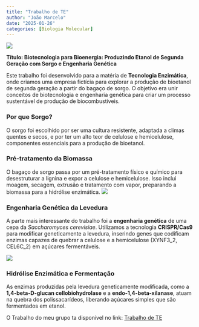 ```yaml
---
title: "Trabalho de TE"
author: "João Marcelo"
date: "2025-01-26"
categories: [Biologia Molecular]
---
```


![](images/clipboard-2003411843.png)

**Título: Biotecnologia para Bioenergia: Produzindo Etanol de Segunda Geração com Sorgo e Engenharia Genética**

Este trabalho foi desenvolvido para a matéria de **Tecnologia Enzimática**, onde criamos uma empresa fictícia para explorar a produção de bioetanol de segunda geração a partir do
bagaço de sorgo. O objetivo era unir conceitos de biotecnologia e
engenharia genética para criar um processo sustentável de produção de
biocombustíveis.

### Por que Sorgo?

O sorgo foi escolhido por ser uma cultura resistente, adaptada a climas quentes e secos, e por ter um alto teor de celulose e hemicelulose, componentes essenciais para a
produção de bioetanol.

### Pré-tratamento da Biomassa

O bagaço de sorgo passa por um pré-tratamento físico e químico para
desestruturar a lignina e expor a celulose e hemicelulose. Isso inclui
moagem, secagem, extrusão e tratamento com vapor, preparando a biomassa para a hidrólise enzimática.
![](images/clipboard-2379335536.png)

### Engenharia Genética da Levedura

A parte mais interessante do trabalho foi a **engenharia genética** de uma cepa da *Saccharomyces cerevisiae*. Utilizamos a tecnologia **CRISPR/Cas9**
para modificar geneticamente a levedura, inserindo genes que codificam
enzimas capazes de quebrar a celulose e a hemicelulose (XYNF3_2, CEL6C_2) em açúcares
fermentáveis.

![](images/clipboard-1495521564.png)

### Hidrólise Enzimática e Fermentação

As enzimas produzidas pela levedura geneticamente modificada, como a **1,4-beta-D-glucan cellobiohydrolase** e a **endo-1,4-beta-xilanase**, atuam na quebra dos polissacarídeos, liberando açúcares simples que são fermentados em etanol.

O Trabalho do meu grupo ta disponivel no link: [Trabalho de TE](https://drive.google.com/file/d/1fK4bZBsuCqVG4Z7b-SpIhdfZJEol_QO2/view?usp=drive_link)
